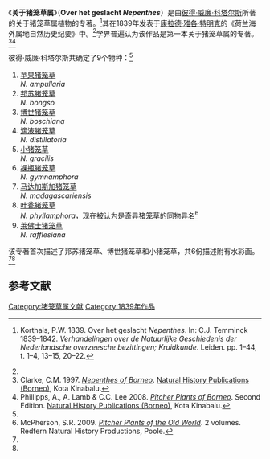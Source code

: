 {{noteTA
|G1=Carnivorous Plant
}}
《'''关于猪笼草属'''》（'''Over het geslacht ''Nepenthes'''''）是由[[彼得·威廉·科塔尔斯|彼得·威廉·科塔尔斯]]所著的关于猪笼草属植物的专著。<ref name=Korthals>{{nl icon}} Korthals, P.W. 1839. Over het geslacht ''Nepenthes''. In: C.J. Temminck 1839–1842. ''Verhandelingen over de Natuurlijke Geschiedenis der Nederlandsche overzeesche bezittingen; Kruidkunde''. Leiden. pp. 1–44, t. 1–4, 13–15, 20–22.</ref>其在1839年发表于[[康拉德·雅各·特明克|康拉德·雅各·特明克]]的《荷兰海外属地自然历史纪要》{{small|（''Verhandelingen over de Natuurlijke Geschiedenis der Nederlandsche overzeesche bezittingen''）}}中。<ref name=Korthals />学界普遍认为该作品是第一本关于猪笼草属的专著。<ref name=Clarke1997>Clarke, C.M. 1997. ''[[婆罗洲的猪笼草属植物|Nepenthes of Borneo]]''. [[自然历史出版社_(婆罗洲)|Natural History Publications (Borneo)]], Kota Kinabalu.</ref><ref name=P&L2008>Phillipps, A., A. Lamb & C.C. Lee 2008. ''[[婆罗洲的猪笼草|Pitcher Plants of Borneo]]''. Second Edition. [[自然历史出版社_(婆罗洲)|Natural History Publications (Borneo)]], Kota Kinabalu.</ref>

彼得·威廉·科塔尔斯共确定了9个物种：<ref name=Korthals />
{{Div col|cols=4|small=yes}}
#[[苹果猪笼草|苹果猪笼草]]<br />''N. ampullaria''
#[[邦苏猪笼草|邦苏猪笼草]]<br />''N. bongso''
#[[博世猪笼草|博世猪笼草]]<br />''N. boschiana''
#[[滴液猪笼草|滴液猪笼草]]<br />''N. distillatoria''
#[[小猪笼草|小猪笼草]]<br />''N. gracilis''
#[[裸瓶猪笼草|裸瓶猪笼草]]<br />''N. gymnamphora''
#[[马达加斯加猪笼草|马达加斯加猪笼草]]<br />''N. madagascariensis''
#[[叶瓮猪笼草|叶瓮猪笼草]]<br />''N. phyllamphora''，现在被认为是[[奇异猪笼草|奇异猪笼草]]的[[同物异名|同物异名]]<ref name=McPherson>McPherson, S.R. 2009. ''[[旧大陆的猪笼草|Pitcher Plants of the Old World]]''. 2 volumes. Redfern Natural History Productions, Poole.</ref>
#[[莱佛士猪笼草|莱佛士猪笼草]]<br />''N. rafflesiana''
{{Div col end}}
该专著首次描述了邦苏猪笼草、博世猪笼草和小猪笼草，共6份描述附有水彩画。<ref name=Korthals /><ref name=P&L2008 />

{{multiple image
 | align     = center
 | footer    = 《关于猪笼草属》中的水彩画，从左至右分别为[[苹果猪笼草|苹果猪笼草]]，[[邦苏猪笼草|邦苏猪笼草]]，[[博世猪笼草|博世猪笼草]]，[[小猪笼草|小猪笼草]]，[[裸瓶猪笼草|裸瓶猪笼草]]和[[叶瓮猪笼草|叶瓮猪笼草]]（[[奇异猪笼草|奇异猪笼草]]）
 | image1    = Nepenthes ampullaria Korthals 1839.JPG
 | width1    = 180
 | image2    = Nepenthes bongso Korthals 1839.JPG
 | width2    = 180
 | image3    = Nepenthes boschiana Korthals 1839.JPG
 | width3    = 180
 | image4    = Nepenthes gracilis Korthals 1839.JPG
 | width4    = 180
 | image5 = Nepenthes gymnamphora Korthals 1839.JPG
 | width5 = 180
 | image6 = Nepenthes mirabilis Korthals 1839.JPG
 | width6 = 180
}}

==参考文献==
{{reflist|2}}

{{猪笼草属专著}}

[[Category:猪笼草属文献|Category:猪笼草属文献]]
[[Category:1839年作品|Category:1839年作品]]
